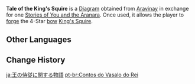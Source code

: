 {{Item Infobox
|id           = 221021
|image        = Item Diagram.png
|type         = Forging Blueprints
|invCategory  = Precious Items
|quality      = 4
|description  = Through this tale, you can master the method to make the Bow "[[King's Squire]]."<br /><br />This tale is about a girl lost in the forest maze.<br />"Once upon a time, there was a princess..."
|source1      = {{Sold By}}
}}
'''Tale of the King's Squire''' is a [[Diagram]] obtained from [[Aravinay]] in exchange for one [[Stories of You and the Aranara]]. Once used, it allows the player to [[Forging|forge]] the 4-Star [[bow]] [[King's Squire]].

==Other Languages==
{{Other Languages
|en      = Tale of the King's Squire
|zhs     = 关于王的侍从的故事
|zhs_rm  = Guānyú Wáng de Shìcóng de Gùshì
|zht     = 關於王的侍從的故事
|zht_rm  = Guānyú Wáng de Shìcóng de Gùshì
|zh_tl   = 
|ja      = 王の侍従に関する物語
|ja_rm   = Ou no Jijuu ni Kansuru Monogatari
|ja_tl   = Tale About the King's Chamberlain
|ko      = 왕의 시종에 대한 이야기
|ko_rm   = Wang-ui Sijong-e Daehan Iyagi
|ko_tl   = Tales about the King's Attendant
|es      = Historia de la vasalla del rey
|es_tl   = Story of the King's Vassal
|es_note = ''Vasalla'' is a feminine term.
|fr      = Conte du vassal du roi
|fr_tl   = Tale of the King's Vassal
|ru      = История о королевской свите
|ru_tl   = Tale of the King's Entourage
|th      = เรื่องราวเกี่ยวกับข้ารับใช้ของราชา
|th_rm   = 
|th_tl   = 
|vi      = Câu Chuyện Về Cận Vệ Của Vua
|vi_tl   = 
|de      = Geschichte über die Gefolgsfrau des Königs
|de_tl   = Tale of the Liegewoman of the King
|id      = Tale of the King's Squire
|pt      = Contos do Vassalo do Rei
|pt_tl   = 
|tr      = Kralın Yaverinin Hikayesi
|tr_tl   = 
|it      = Storia dello scudiere del re
|it_tl   = 
}}

==Change History==
{{Change History|3.0}}

[[ja:王の侍従に関する物語]]
[[pt-br:Contos do Vasalo do Rei]]